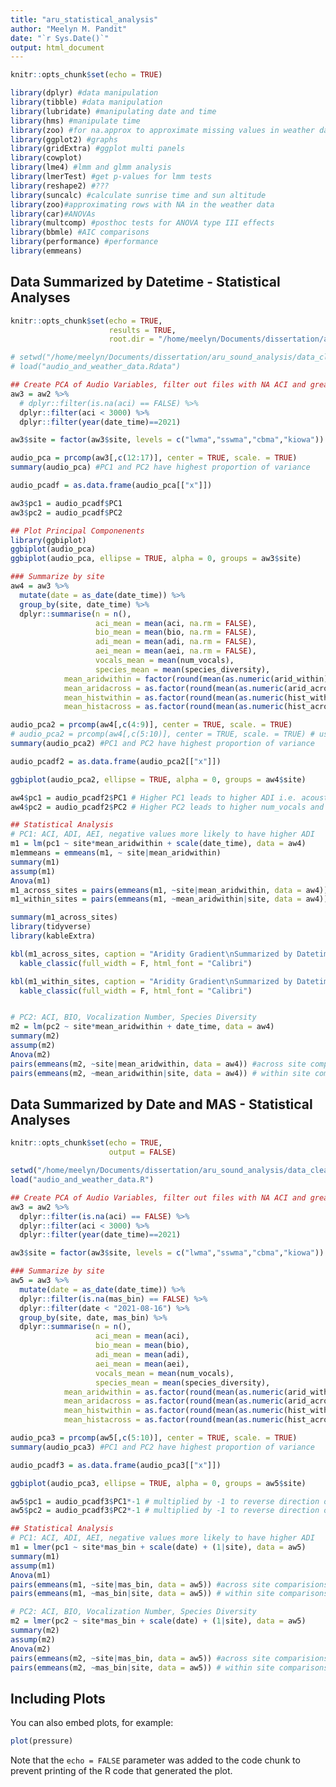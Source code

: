 ```yaml
---
title: "aru_statistical_analysis"
author: "Meelyn M. Pandit"
date: "`r Sys.Date()`"
output: html_document
---
```


```r
knitr::opts_chunk$set(echo = TRUE)

library(dplyr) #data manipulation
library(tibble) #data manipulation
library(lubridate) #manipulating date and time
library(hms) #manipulate time
library(zoo) #for na.approx to approximate missing values in weather dataset
library(ggplot2) #graphs
library(gridExtra) #ggplot multi panels
library(cowplot)
library(lme4) #lmm and glmm analysis
library(lmerTest) #get p-values for lmm tests
library(reshape2) #???
library(suncalc) #calculate sunrise time and sun altitude 
library(zoo)#approximating rows with NA in the weather data
library(car)#ANOVAs
library(multcomp) #posthoc tests for ANOVA type III effects
library(bbmle) #AIC comparisons
library(performance) #performance
library(emmeans)

```

## Data Summarized by Datetime - Statistical Analyses
```r
knitr::opts_chunk$set(echo = TRUE, 
                      results = TRUE,
                      root.dir = "/home/meelyn/Documents/dissertation/aru_sound_analysis/data_clean")

# setwd("/home/meelyn/Documents/dissertation/aru_sound_analysis/data_clean")
# load("audio_and_weather_data.Rdata")

## Create PCA of Audio Variables, filter out files with NA ACI and greater than 3000
aw3 = aw2 %>%
  # dplyr::filter(is.na(aci) == FALSE) %>%
  dplyr::filter(aci < 3000) %>%
  dplyr::filter(year(date_time)==2021)

aw3$site = factor(aw3$site, levels = c("lwma","sswma","cbma","kiowa"))

audio_pca = prcomp(aw3[,c(12:17)], center = TRUE, scale. = TRUE)
summary(audio_pca) #PC1 and PC2 have highest proportion of variance

audio_pcadf = as.data.frame(audio_pca[["x"]])

aw3$pc1 = audio_pcadf$PC1
aw3$pc2 = audio_pcadf$PC2

## Plot Principal Componenents
library(ggbiplot)
ggbiplot(audio_pca)
ggbiplot(audio_pca, ellipse = TRUE, alpha = 0, groups = aw3$site)

### Summarize by site
aw4 = aw3 %>%
  mutate(date = as_date(date_time)) %>%
  group_by(site, date_time) %>%
  dplyr::summarise(n = n(),
                   aci_mean = mean(aci, na.rm = FALSE),
                   bio_mean = mean(bio, na.rm = FALSE),
                   adi_mean = mean(adi, na.rm = FALSE),
                   aei_mean = mean(aei, na.rm = FALSE),
                   vocals_mean = mean(num_vocals),
                   species_mean = mean(species_diversity),
            mean_aridwithin = factor(round(mean(as.numeric(arid_within))),levels = c(1,2,3,4,5)),
            mean_aridacross = as.factor(round(mean(as.numeric(arid_across)))),
            mean_histwithin = as.factor(round(mean(as.numeric(hist_within)))),
            mean_histacross = as.factor(round(mean(as.numeric(hist_across)))))

audio_pca2 = prcomp(aw4[,c(4:9)], center = TRUE, scale. = TRUE)
# audio_pca2 = prcomp(aw4[,c(5:10)], center = TRUE, scale. = TRUE) # use if summarize by date and mas_bin
summary(audio_pca2) #PC1 and PC2 have highest proportion of variance

audio_pcadf2 = as.data.frame(audio_pca2[["x"]])

ggbiplot(audio_pca2, ellipse = TRUE, alpha = 0, groups = aw4$site)

aw4$pc1 = audio_pcadf2$PC1 # Higher PC1 leads to higher ADI i.e. acoustic diversity
aw4$pc2 = audio_pcadf2$PC2 # Higher PC2 leads to higher num_vocals and species_diversity

## Statistical Analysis
# PC1: ACI, ADI, AEI, negative values more likely to have higher ADI
m1 = lm(pc1 ~ site*mean_aridwithin + scale(date_time), data = aw4)
m1emmeans = emmeans(m1, ~ site|mean_aridwithin)
summary(m1)
assump(m1)
Anova(m1)
m1_across_sites = pairs(emmeans(m1, ~site|mean_aridwithin, data = aw4)) #across site comparisions
m1_within_sites = pairs(emmeans(m1, ~mean_aridwithin|site, data = aw4)) # within site comparisons

summary(m1_across_sites)
library(tidyverse)
library(kableExtra)

kbl(m1_across_sites, caption = "Aridity Gradient\nSummarized by Datetime\nAcross Sites\nAcoustic Diversity") %>%
  kable_classic(full_width = F, html_font = "Calibri")

kbl(m1_within_sites, caption = "Aridity Gradient\nSummarized by Datetime\nWithin Sites\nAcoustic Diversity") %>%
  kable_classic(full_width = F, html_font = "Calibri")


# PC2: ACI, BIO, Vocalization Number, Species Diversity
m2 = lm(pc2 ~ site*mean_aridwithin + date_time, data = aw4)
summary(m2)
assump(m2)
Anova(m2)
pairs(emmeans(m2, ~site|mean_aridwithin, data = aw4)) #across site comparisions
pairs(emmeans(m2, ~mean_aridwithin|site, data = aw4)) # within site comparisons
```

## Data Summarized by Date and MAS - Statistical Analyses
```r
knitr::opts_chunk$set(echo = TRUE,
                      output = FALSE)

setwd("/home/meelyn/Documents/dissertation/aru_sound_analysis/data_clean")
load("audio_and_weather_data.R")

## Create PCA of Audio Variables, filter out files with NA ACI and greater than 3000
aw3 = aw2 %>%
  dplyr::filter(is.na(aci) == FALSE) %>%
  dplyr::filter(aci < 3000) %>%
  dplyr::filter(year(date_time)==2021)

aw3$site = factor(aw3$site, levels = c("lwma","sswma","cbma","kiowa"))

### Summarize by site
aw5 = aw3 %>%
  mutate(date = as_date(date_time)) %>%
  dplyr::filter(is.na(mas_bin) == FALSE) %>%
  dplyr::filter(date < "2021-08-16") %>%
  group_by(site, date, mas_bin) %>%
  dplyr::summarise(n = n(),
                   aci_mean = mean(aci),
                   bio_mean = mean(bio),
                   adi_mean = mean(adi),
                   aei_mean = mean(aei),
                   vocals_mean = mean(num_vocals),
                   species_mean = mean(species_diversity),
            mean_aridwithin = as.factor(round(mean(as.numeric(arid_within)))),
            mean_aridacross = as.factor(round(mean(as.numeric(arid_across)))),
            mean_histwithin = as.factor(round(mean(as.numeric(hist_within)))),
            mean_histacross = as.factor(round(mean(as.numeric(hist_across)))))

audio_pca3 = prcomp(aw5[,c(5:10)], center = TRUE, scale. = TRUE)
summary(audio_pca3) #PC1 and PC2 have highest proportion of variance

audio_pcadf3 = as.data.frame(audio_pca3[["x"]])

ggbiplot(audio_pca3, ellipse = TRUE, alpha = 0, groups = aw5$site)

aw5$pc1 = audio_pcadf3$PC1*-1 # multiplied by -1 to reverse direction of PC1
aw5$pc2 = audio_pcadf3$PC2*-1 # multiplied by -1 to reverse direction of PC2, higher PC2 values indicate higher ACI, BIO, num vocals, and species diversity

## Statistical Analysis
# PC1: ACI, ADI, AEI, negative values more likely to have higher ADI
m1 = lmer(pc1 ~ site*mas_bin + scale(date) + (1|site), data = aw5)
summary(m1)
assump(m1)
Anova(m1)
pairs(emmeans(m1, ~site|mas_bin, data = aw5)) #across site comparisions
pairs(emmeans(m1, ~mas_bin|site, data = aw5)) # within site comparisons

# PC2: ACI, BIO, Vocalization Number, Species Diversity
m2 = lmer(pc2 ~ site*mas_bin + scale(date) + (1|site), data = aw5)
summary(m2)
assump(m2)
Anova(m2)
pairs(emmeans(m2, ~site|mas_bin, data = aw5)) #across site comparisions
pairs(emmeans(m2, ~mas_bin|site, data = aw5)) # within site comparisons
```
## Including Plots

You can also embed plots, for example:

```r
plot(pressure)
```

Note that the `echo = FALSE` parameter was added to the code chunk to prevent printing of the R code that generated the plot.
